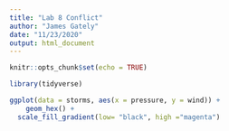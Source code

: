 ```yaml
---
title: "Lab 8 Conflict"
author: "James Gately"
date: "11/23/2020"
output: html_document
---
```


```r
knitr::opts_chunk$set(echo = TRUE)

library(tidyverse)

```

```r
ggplot(data = storms, aes(x = pressure, y = wind)) +
    geom_hex() +
  scale_fill_gradient(low= "black", high ="magenta") 

```

